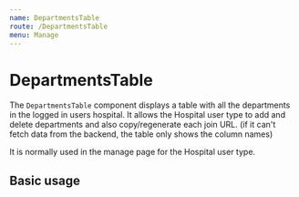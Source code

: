 ```yaml
---
name: DepartmentsTable
route: /DepartmentsTable
menu: Manage
---
```



# DepartmentsTable

The `DepartmentsTable` component displays a table with all the departments in the logged in users hospital. It allows the Hospital user
type to add and delete departments and also copy/regenerate each join URL. (if it can't fetch data from the backend, the table only shows
the column names)

<Props of={DepartmentsTable} />

It is normally used in the manage page for the Hospital user type.

## Basic usage

<Playground>
  <DepartmentsTable host="example.com" />
</Playground>
